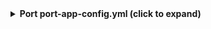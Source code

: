<details>

<summary><b> Port port-app-config.yml (click to expand) </b></summary>

```yaml showLineNumbers
createMissingRelatedEntities: true
resources:
  - kind: repository
    selector:
      query: "true" # JQ boolean query. If evaluated to false - skip syncing the object.
      include: ["collaborators"] # Include collaborators as a relationship
    port:
      entity:
        mappings:
          identifier: .name
          title: .name
          blueprint: '"githubRepository"'
          properties:
            readme: file://README.md
            url: .html_url
            defaultBranch: .default_branch

  - kind: collaborator
    selector:
      query: "true"
    port:
      entity:
        mappings:
          identifier: .__repository + "/" + .login
          title: .login
          blueprint: '"githubCollaborator"'
          properties:
            login: .login
            url: .html_url
            type: .type
            site_admin: .site_admin
            role: .role_name
          relations:
            repository: .__repository
```

</details>
